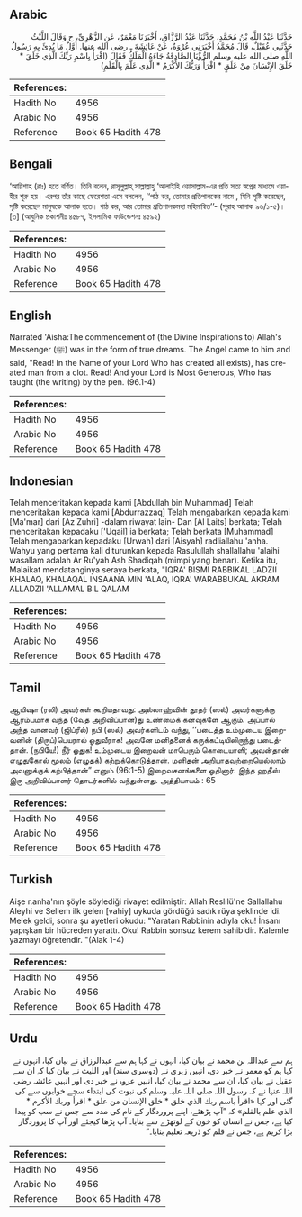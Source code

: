 ## Arabic


<div dir="rtl" lang="ar" style={{fontSize:'larger',backgroundColor:'#f8f9fa',padding:20}}>
حَدَّثَنَا عَبْدُ اللَّهِ بْنُ مُحَمَّدٍ، حَدَّثَنَا عَبْدُ الرَّزَّاقِ، أَخْبَرَنَا مَعْمَرٌ، عَنِ الزُّهْرِيِّ، ح وَقَالَ اللَّيْثُ حَدَّثَنِي عُقَيْلٌ، قَالَ مُحَمَّدُ أَخْبَرَنِي عُرْوَةُ، عَنْ عَائِشَةَ ـ رضى الله عنها‏.‏ أَوَّلُ مَا بُدِئَ بِهِ رَسُولُ اللَّهِ صلى الله عليه وسلم الرُّؤْيَا الصَّادِقَةُ جَاءَهُ الْمَلَكُ فَقَالَ ‏(‏اقْرَأْ بِاسْمِ رَبِّكَ الَّذِي خَلَقَ * خَلَقَ الإِنْسَانَ مِنْ عَلَقٍ * اقْرَأْ وَرَبُّكَ الأَكْرَمُ * الَّذِي عَلَّمَ بِالْقَلَمِ‏)‏
</div>
<div style={{backgroundColor:'#f8f9fa',padding:20, marginBottom: 10}}><table> <thead> <tr> <th>References:</th> <th></th> </tr> </thead> <tbody><tr><td>Hadith No</td><td>4956</td></tr><tr><td>Arabic No</td><td>4956</td></tr><tr><td>Reference</td><td>Book 65 Hadith 478</td></tr></tbody></table></div>

## Bengali


<div dir="ltr" lang="bn" style={{fontSize:'larger',backgroundColor:'#f8f9fa',padding:20}}>
‘আয়িশাহ (রাঃ) হতে বর্ণিত। তিনি বলেন, রাসূলুল্লাহ্ সাল্লাল্লাহু ‘আলাইহি ওয়াসাল্লাম-এর প্রতি সত্য স্বপ্নের মাধ্যমে ওয়াহীর শুরু হয়। এরপর তাঁর কাছে ফেরেশতা এসে বললেন, ‘‘পাঠ কর, তোমার প্রতিপালকের নামে , যিনি সৃষ্টি করেছেন, সৃষ্টি করেছেন মানুষকে আলাক হতে। পাঠ কর, আর তোমার প্রতিপালকমহা মহিমান্বিত’’- (সূরাহ আলাক ৯৬/১-৫)। [৩] (আধুনিক প্রকাশনীঃ ৪৫৮৭, ইসলামিক ফাউন্ডেশনঃ ৪৫৯২)
</div>
<div style={{backgroundColor:'#f8f9fa',padding:20, marginBottom: 10}}><table> <thead> <tr> <th>References:</th> <th></th> </tr> </thead> <tbody><tr><td>Hadith No</td><td>4956</td></tr><tr><td>Arabic No</td><td>4956</td></tr><tr><td>Reference</td><td>Book 65 Hadith 478</td></tr></tbody></table></div>

## English


<div dir="ltr" lang="en" style={{fontSize:'larger',backgroundColor:'#f8f9fa',padding:20}}>
Narrated 'Aisha:The commencement of (the Divine Inspirations to) Allah's Messenger (ﷺ) was in the form of true dreams. The Angel came to him and said, "Read! In the Name of your Lord Who has created all exists), has created man from a clot. Read! And your Lord is Most Generous, Who has taught (the writing) by the pen. (96.1-4)
</div>
<div style={{backgroundColor:'#f8f9fa',padding:20, marginBottom: 10}}><table> <thead> <tr> <th>References:</th> <th></th> </tr> </thead> <tbody><tr><td>Hadith No</td><td>4956</td></tr><tr><td>Arabic No</td><td>4956</td></tr><tr><td>Reference</td><td>Book 65 Hadith 478</td></tr></tbody></table></div>

## Indonesian


<div dir="ltr" lang="id" style={{fontSize:'larger',backgroundColor:'#f8f9fa',padding:20}}>
Telah menceritakan kepada kami [Abdullah bin Muhammad] Telah menceritakan kepada kami [Abdurrazzaq] Telah mengabarkan kepada kami [Ma'mar] dari [Az Zuhri] -dalam riwayat lain- Dan [Al Laits] berkata; Telah menceritakan kepadaku ['Uqail] ia berkata; Telah berkata [Muhammad] Telah mengabarkan kepadaku [Urwah] dari [Aisyah] radliallahu 'anha. Wahyu yang pertama kali diturunkan kepada Rasulullah shallallahu 'alaihi wasallam adalah Ar Ru'yah Ash Shadiqah (mimpi yang benar). Ketika itu, Malaikat mendatanginya seraya berkata, "IQRA' BISMI RABBIKAL LADZII KHALAQ, KHALAQAL INSAANA MIN 'ALAQ, IQRA' WARABBUKAL AKRAM ALLADZII 'ALLAMAL BIL QALAM
</div>
<div style={{backgroundColor:'#f8f9fa',padding:20, marginBottom: 10}}><table> <thead> <tr> <th>References:</th> <th></th> </tr> </thead> <tbody><tr><td>Hadith No</td><td>4956</td></tr><tr><td>Arabic No</td><td>4956</td></tr><tr><td>Reference</td><td>Book 65 Hadith 478</td></tr></tbody></table></div>

## Tamil


<div dir="ltr" lang="ta" style={{fontSize:'larger',backgroundColor:'#f8f9fa',padding:20}}>
ஆயிஷா (ரலி) அவர்கள் கூறியதாவது: அல்லாஹ்வின் தூதர் (ஸல்) அவர்களுக்கு ஆரம்பமாக வந்த (வேத அறிவிப்பான)து உண்மைக் கனவுகளே ஆகும். அப்பால் அந்த வானவர் (ஜிப்ரீல்) நபி (ஸல்) அவர்களிடம் வந்து, ‘‘படைத்த உம்முடைய இறைவனின் (திருப்)பெயரால் ஓதுவீராக! அவனே மனிதனைக் கருக்கட்டியிலிருந்து படைத்தான். (நபியே!) நீர் ஓதுக! உம்முடைய இறைவன் மாபெரும் கொடையாளி; அவன்தான் எழுதுகோல் மூலம் (எழுதக்) கற்றுக்கொடுத்தான். மனிதன் அறியாதவற்றையெல்லாம் அவனுக்குக் கற்பித்தான்” எனும் (96:1-5) இறைவசனங்களை ஓதினார். இந்த ஹதீஸ் இரு அறிவிப்பாளர் தொடர்களில் வந்துள்ளது. அத்தியாயம் : 65
</div>
<div style={{backgroundColor:'#f8f9fa',padding:20, marginBottom: 10}}><table> <thead> <tr> <th>References:</th> <th></th> </tr> </thead> <tbody><tr><td>Hadith No</td><td>4956</td></tr><tr><td>Arabic No</td><td>4956</td></tr><tr><td>Reference</td><td>Book 65 Hadith 478</td></tr></tbody></table></div>

## Turkish


<div dir="ltr" lang="tr" style={{fontSize:'larger',backgroundColor:'#f8f9fa',padding:20}}>
Aişe r.anha'nın şöyle söylediği rivayet edilmiştir: Allah Reslılü'ne Sallallahu Aleyhi ve Sellem ilk gelen [vahiy] uykuda gördüğü sadık rüya şeklinde idi. Melek geldi, sonra şu ayetleri okudu: "Yaratan Rabbinin adıyla oku! İnsanı yapışkan bir hücreden yarattı. Oku! Rabbin sonsuz kerem sahibidir. Kalemle yazmayı öğretendir. "(Alak 1-4)
</div>
<div style={{backgroundColor:'#f8f9fa',padding:20, marginBottom: 10}}><table> <thead> <tr> <th>References:</th> <th></th> </tr> </thead> <tbody><tr><td>Hadith No</td><td>4956</td></tr><tr><td>Arabic No</td><td>4956</td></tr><tr><td>Reference</td><td>Book 65 Hadith 478</td></tr></tbody></table></div>

## Urdu


<div dir="rtl" lang="ur" style={{fontSize:'larger',backgroundColor:'#f8f9fa',padding:20}}>
ہم سے عبداللہ بن محمد نے بیان کیا، انہوں نے کہا ہم سے عبدالرزاق نے بیان کیا، انہوں نے کہا ہم کو معمر نے خبر دی، انہیں زہری نے (دوسری سند) اور اللیث نے بیان کیا کہ ان سے عقیل نے بیان کیا، ان سے محمد نے بیان کیا، انہیں عروہ نے خبر دی اور انہیں عائشہ رضی اللہ عنہا نے کہ رسول اللہ صلی اللہ علیہ وسلم کی نبوت کی ابتداء سچے خوابوں سے کی گئی اور کہا «اقرأ باسم ربك الذي خلق * خلق الإنسان من علق * اقرأ وربك الأكرم * الذي علم بالقلم‏» کہ ”آپ پڑھئے، اپنے پروردگار کے نام کی مدد سے جس نے سب کو پیدا کیا ہے، جس نے انسان کو خون کے لوتھڑے سے بنایا۔ آپ پڑھا کیجئے اور آپ کا پروردگار بڑا کریم ہے، جس نے قلم کو ذریعہ تعلیم بنایا۔“
</div>
<div style={{backgroundColor:'#f8f9fa',padding:20, marginBottom: 10}}><table> <thead> <tr> <th>References:</th> <th></th> </tr> </thead> <tbody><tr><td>Hadith No</td><td>4956</td></tr><tr><td>Arabic No</td><td>4956</td></tr><tr><td>Reference</td><td>Book 65 Hadith 478</td></tr></tbody></table></div>